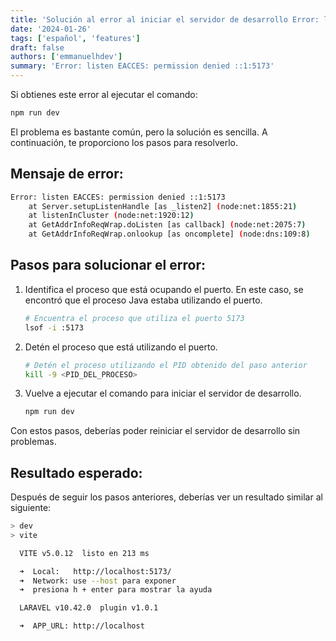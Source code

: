 ```yaml
---
title: 'Solución al error al iniciar el servidor de desarrollo Error: listen EACCES: permission denied ::1:5173'
date: '2024-01-26'
tags: ['español', 'features']
draft: false
authors: ['emmanuelhdev']
summary: 'Error: listen EACCES: permission denied ::1:5173'
---
```


Si obtienes este error al ejecutar el comando:

```bash
npm run dev
```

El problema es bastante común, pero la solución es sencilla. A continuación, te proporciono los pasos para resolverlo.

## Mensaje de error:

```bash
Error: listen EACCES: permission denied ::1:5173
    at Server.setupListenHandle [as _listen2] (node:net:1855:21)
    at listenInCluster (node:net:1920:12)
    at GetAddrInfoReqWrap.doListen [as callback] (node:net:2075:7)
    at GetAddrInfoReqWrap.onlookup [as oncomplete] (node:dns:109:8)
```

## Pasos para solucionar el error:

1. Identifica el proceso que está ocupando el puerto. En este caso, se encontró que el proceso Java estaba utilizando el puerto.

   ```bash
   # Encuentra el proceso que utiliza el puerto 5173
   lsof -i :5173
   ```

2. Detén el proceso que está utilizando el puerto.

   ```bash
   # Detén el proceso utilizando el PID obtenido del paso anterior
   kill -9 <PID_DEL_PROCESO>
   ```

3. Vuelve a ejecutar el comando para iniciar el servidor de desarrollo.

   ```bash
   npm run dev
   ```

Con estos pasos, deberías poder reiniciar el servidor de desarrollo sin problemas.

## Resultado esperado:

Después de seguir los pasos anteriores, deberías ver un resultado similar al siguiente:

```bash
> dev
> vite

  VITE v5.0.12  listo en 213 ms

  ➜  Local:   http://localhost:5173/
  ➜  Network: use --host para exponer
  ➜  presiona h + enter para mostrar la ayuda

  LARAVEL v10.42.0  plugin v1.0.1

  ➜  APP_URL: http://localhost
```
